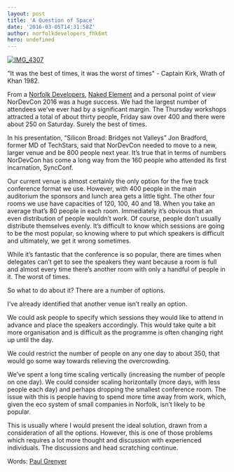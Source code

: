```yaml
---
layout: post
title: 'A Question of Space'
date: '2016-03-05T14:31:58Z'
author: norfolkdevelopers_fhk6mt
hero: undefined
---
```




[![IMG_4307](http://www.nordevcon.com/wp-content/uploads/2016/03/IMG_43071-300x200.jpg)](http://www.nordevcon.com/wp-content/uploads/2016/03/IMG_43071.jpg)



"It was the best of times, it was the worst of times" - Captain Kirk, Wrath of Khan 1982.



From a [Norfolk Developers](http://norfolkdevelopers.com), [Naked Element](http://nakedelement.co.uk) and a personal point of view NorDevCon 2016 was a huge success. We had the largest number of attendees we’ve ever had by a significant margin. The Thursday workshops attracted a total of about thirty people, Friday saw over 400 and there were about 250 on Saturday. Surely the best of times.



In his presentation, “Silicon Broad: Bridges not Valleys” Jon Bradford, former MD of TechStars, said that NorDevCon needed to move to a new, larger venue and be 800 people next year. It’s true that in terms of numbers NorDevCon has come a long way from the 160 people who attended its first incarnation, SyncConf.



Our current venue is almost certainly the only option for the five track conference format we use. However, with 400 people in the main auditorium the sponsors and lunch area gets a little tight. The other four rooms we use have capacities of 120, 100, 40 and 18. When you take an average that’s 80 people in each room. Immediately it’s obvious that an even distribution of people wouldn’t work. Of course, people don’t usually distribute themselves evenly. It’s difficult to know which sessions are going to be the most popular, so knowing where to put which speakers is difficult and ultimately, we get it wrong sometimes.



While it’s fantastic that the conference is so popular, there are times when delegates can’t get to see the speakers they want because a room is full and almost every time there’s another room with only a handful of people in it. The worst of times.



So what to do about it? There are a number of options.



I’ve already identified that another venue isn’t really an option.



We could ask people to specify which sessions they would like to attend in advance and place the speakers accordingly. This would take quite a bit more organisation and is difficult as the programme is often changing right up until the day.



We could restrict the number of people on any one day to about 350, that would go some way towards relieving the overcrowding.



We’ve spent a long time scaling vertically (increasing the number of people on one day). We could consider scaling horizontally (more days, with less people each day) and perhaps dropping the smallest conference room. The issue with this is people having to spend more time away from work, which, given the eco system of small companies in Norfolk, isn’t likely to be popular.



This is usually where I would present the ideal solution, drawn from a consideration of all the options. However, this is one of those problems which requires a lot more thought and discussion with experienced individuals. The discussions and head scratching continue.



Words: [Paul Grenyer](https://uk.linkedin.com/in/pgrenyer)